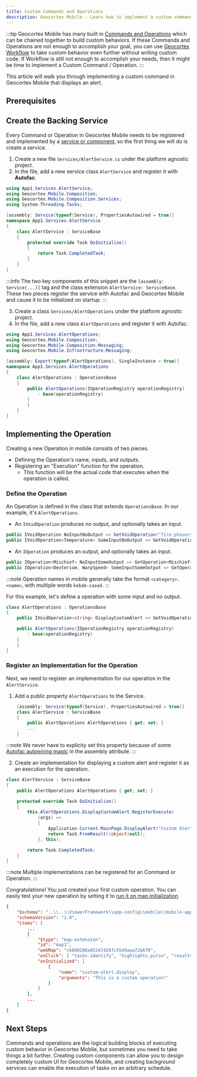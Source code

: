 ```yaml
---
title: Custom Commands and Operations
description: Geocortex Mobile - Learn how to implement a custom command or operation
---
```



:::tip
Geocortex Mobile has many built in [Commands and Operations](concepts-commands-operations.mdx) which can be chained together to build custom behaviors. If these Commands and Operations are not enough to accomplish your goal, you can use [Geocortex Workflow](change-default-search-behavior.mdx) to take custom behavior even further without writing custom code. If Workflow is still not enough to accomplish your needs, then it might be time to implement a Custom Command / Operation.
:::

This article will walk you through implementing a custom command in Geocortex Mobile that displays an alert.

## Prerequisites

<PrereqsSnippet />

## Create the Backing Service

Every Command or Operation in Geocortex Mobile needs to be registered and implemented by a [service or component](concepts-components-services.mdx), so the first thing we will do is create a service.

1. Create a new file `Services/AlertService.cs` under the platform agnostic project.
2. In the file, add a new service class `AlertService` and register it with **Autofac**.

<AutofacSnippet />

```csharp
using App1.Services.AlertService;
using Geocortex.Mobile.Composition;
using Geocortex.Mobile.Composition.Services;
using System.Threading.Tasks;

[assembly: Service(typeof(Service), PropertiesAutowired = true)]
namespace App1.Services.AlertService
{
    class AlertService : ServiceBase
    {
        protected override Task DoInitialize()
        {
            return Task.CompletedTask;
        }
    }
}
```

:::info
The two key components of this snippet are the `[assembly: Service(...)]` tag and the class extension `AlertService: ServiceBase`. These two pieces register the service with Autofac and Geocortex Mobile and cause it to be initialized on startup.
:::

3. Create a class `Services/AlertOperations` under the platform agnostic project.
4. In the file, add a new class `AlertOperations` and register it with Autofac.

```csharp
using App1.Services.AlertOperations;
using Geocortex.Mobile.Composition;
using Geocortex.Mobile.Composition.Messaging;
using Geocortex.Mobile.Infrastructure.Messaging;

[assembly: Export(typeof(AlertOperations), SingleInstance = true)]
namespace App1.Services.AlertOperations
{
    class AlertOperations : OperationsBase
    {
        public AlertOperations(IOperationRegistry operationRegistry)
            : base(operationRegistry)
        {
        }
    }
}
```

## Implementing the Operation

Creating a new Operation in mobile consists of two pieces.

-   Defining the Operation's name, inputs, and outputs.
-   Registering an "Execution" function for the operation.
    -   This function will be the actual code that executes when the operation is called.

### Define the Operation

An Operation is defined in the class that extends `OperationsBase`. In our example, it's `AlertOperations`.

-   An `IVoidOperation` produces no output, and optionally takes an input.

```csharp
public IVoidOperation NoInputNoOutput => GetVoidOperation("fire.phasers");
public IVoidOperation<Temperature> SomeInputNoOutput => GetVoidOperation<Temperature>("tea.earl-grey");
```

-   An `IOperation` produces an output, and optionally takes an input.

```csharp
public IOperation<Mischief> NoInputSomeOutput => GetOperation<Mischief>("q.appear");
public IOperation<Deuterium, WarpSpeed> SomeInputSomeOutput => GetOperation<Deuterium, WarpSpeed>("warpdrive.engage");
```

:::note
Operation names in mobile generally take the format `<category>.<name>`, with multiple words `kebab-cased`.
:::

For this example, let's define a operation with some input and no output.

```csharp
class AlertOperations : OperationsBase
{
    public IVoidOperation<string> DisplayCustomAlert => GetVoidOperation<string>("custom-alert.display");

    public AlertOperations(IOperationRegistry operationRegistry)
        : base(operationRegistry)
    {
    }
}
```

### Register an Implementation for the Operation

Next, we need to register an implementation for our operation in the `AlertService`.

1. Add a public property `AlertOperations` to the Service.

```csharp
    [assembly: Service(typeof(Service), PropertiesAutowired = true)]
    class AlertService : ServiceBase
    {
        public AlertOperations AlertOperations { get; set; }
        ...
    }
```

:::note
We never have to explicity set this property because of some [Autofac autowiring magic](https://autofaccn.readthedocs.io/en/latest/register/prop-method-injection.html) in the assembly attribute.
:::

2. Create an implementation for displaying a custom alert and register it as an execution for the operation.

```csharp
class AlertService : ServiceBase
{
    public AlertOperations AlertOperations { get; set; }

    protected override Task DoInitialize()
    {
        this.AlertOperations.DisplayCustomAlert.RegisterExecute(
            (args) =>
            {
                Application.Current.MainPage.DisplayAlert("Custom Alert", args, "OK");
                return Task.FromResult((object)null);
            }, this);

        return Task.CompletedTask;
    }
}
```

:::note
Multiple implementations can be registered for an Command or Operation.
:::

Congratulations! You just created your first custom operation. You can easily test your new operation by setting it to [run it on map initialization](change-default-behavior.mdx).

```json
{
    "$schema": "..\\..\\ViewerFramework\\app-config\\mobile\\mobile-app-config.schema.json",
    "schemaVersion": "1.0",
    "items": [
        ...
        {
            "$type": "map-extension",
            "id": "map1",
            "webMap": "c6008288a95247428fc55d9aaa72b670",
            "onClick": [ "tasks.identify", "highlights.pulse", "results.display" ],
            "onInitialized": [
                {
                    "name": "custom-alert.display",
                    "arguments": "This is a custom operation!"
                }
            ]
        },
        ...
    ]
}
```

## Next Steps

Commands and operations are the logical building blocks of executing custom behavior in Geocortex Mobile, but sometimes you need to take things a bit further. Creating custom components can allow you to design completely custom UI for Geocortex Mobile, and creating background services can enable the execution of tasks on an arbitrary schedule.

<UseCaseContainer>
    <UseCaseCard
        title="Commands and Operations"
        description="Learn more about commands and operations"
        link="concepts-commands-operations"
    />
    <UseCaseCard
        title="Implement a Custom Component with UI"
        description="Learn how to implement a custom component using the Geocortex Mobile SDK"
        link="./implement-component-with-ui"
    />
    <UseCaseCard
        title="Implement a Custom Service"
        description="Learn how to implement a custom service using the Geocortex Mobile SDK"
        link="./implement-service"
    />
</UseCaseContainer>
